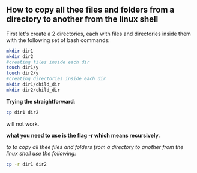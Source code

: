 ## How to copy all thee files and folders from a directory to another from the linux shell

First let's create a 2 directories, each with files and directories inside them with the following set of bash commands:
```bash
mkdir dir1
mkdir dir2
#creating files inside each dir
touch dir1/y
touch dir2/y
#creating directories inside each dir
mkdir dir1/child_dir
mkdir dir2/child_dir
```


**Trying the straightforward**:

```bash
cp dir1 dir2
```
will not work.

**what you need to use is the flag -r which means recursively.**

*to to copy all thee files and folders from a directory to another from the linux shell use the following:*

```bash
cp -r dir1 dir2
```





<!--**To learn how to build your own JAMStack app**, join the [React In Practice](https://frontarm.com/courses/react-in-practice/) course by [James K Nelson](https://twitter.com/james_k_nelson), where you'll build this blog from scratch.-->